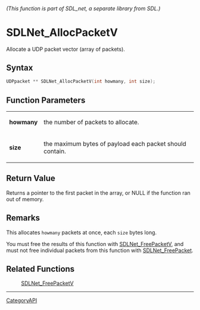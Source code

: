 ====== (This function is part of SDL_net, a separate library from SDL.) ======
= SDLNet_AllocPacketV =

Allocate a UDP packet vector (array of packets).

== Syntax ==

<syntaxhighlight lang='c'>
UDPpacket ** SDLNet_AllocPacketV(int howmany, int size);
</syntaxhighlight>

== Function Parameters ==

{|
|'''howmany'''
|the number of packets to allocate.
|-
|'''size'''
|the maximum bytes of payload each packet should contain.
|}

== Return Value ==

Returns a pointer to the first packet in the array, or NULL if the function
ran out of memory.

== Remarks ==

This allocates <code>howmany</code> packets at once, each <code>size</code>
bytes long.

You must free the results of this function with [[SDLNet_FreePacketV]], and
must not free individual packets from this function with
[[SDLNet_FreePacket]].

== Related Functions ==

:[[SDLNet_FreePacketV]]

----
[[CategoryAPI]]



